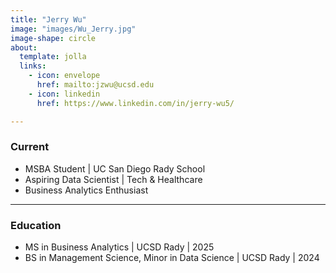 ```yaml
---
title: "Jerry Wu"
image: "images/Wu_Jerry.jpg"
image-shape: circle
about:
  template: jolla
  links:
    - icon: envelope
      href: mailto:jzwu@ucsd.edu
    - icon: linkedin
      href: https://www.linkedin.com/in/jerry-wu5/

---
```


### Current
- MSBA Student | UC San Diego Rady School
- Aspiring Data Scientist | Tech & Healthcare
- Business Analytics Enthusiast

---

### Education
- MS in Business Analytics | UCSD Rady | 2025
- BS in Management Science, Minor in Data Science | UCSD Rady | 2024
